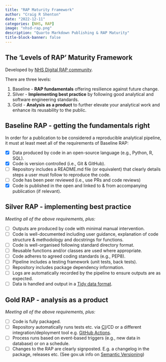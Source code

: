 ```yaml
---
title: "RAP Maturity Framework"
author: "Craig R Shenton"
date: "2022-12-11"
categories: [NHS, RAP]
image: "nhsd-rap.png"
description: "Quarto Markdown Publishing & RAP Maturity"
title-block-banner: false
---
```


## The 'Levels of RAP' Maturity Framework

Developed by [NHS Digital RAP community](https://nhsdigital.github.io/rap-community-of-practice/introduction_to_RAP/levels_of_RAP/).

There are three levels:

1. Baseline - **RAP fundamentals** offering resilience against future change.
2. Silver - **Implementing best practice** by following good analytical and software engineering standards.
3. Gold - **Analysis as a product** to further elevate your analytical work and enhance its reusability to the public.

## Baseline RAP - getting the fundamentals right

In order for a publication to be considered a reproducible analytical pipeline, it must at least meet all of the requirements of Baseline RAP:

- [x] Data produced by code in an open-source language (e.g., Python, R, SQL).
- [x] Code is version controlled (i.e., Git & GitHub).
- [ ] Repository includes a README.md file (or equivalent) that clearly details steps a user must follow to reproduce the code.
- [ ] Code has been peer reviewed (i.e., use PRs and code reviews)
- [x] Code is published in the open and linked to & from accompanying publication (if relevant).

## Silver RAP - implementing best practice

_Meeting all of the above requirements, plus:_

- [ ] Outputs are produced by code with minimal manual intervention.
- [ ] Code is well-documented including user guidance, explanation of code structure & methodology and docstrings for functions.
- [ ] Code is well-organised following standard directory format.
- [ ] Reusable functions and/or classes are used where appropriate.
- [ ] Code adheres to agreed coding standards (e.g., PEP8).
- [ ] Pipeline includes a testing framework (unit tests, back tests).
- [ ] Repository includes package dependency information.
- [ ] Logs are automatically recorded by the pipeline to ensure outputs are as expected.
- [ ] Data is handled and output in a [Tidy data format](https://medium.com/@kimrodrikwa/untidy-data-a90b6e3ebe4c).

## Gold RAP - analysis as a product

_Meeting all of the above requirements, plus:_

- [ ] Code is fully packaged.
- [ ] Repository automatically runs tests etc. via [CI](https://github.com/skills/continuous-integration)/CD or a different integration/deployment tool e.g. [GitHub Actions](https://docs.github.com/en/actions).
- [ ] Process runs based on event-based triggers (e.g., new data in database) or on a schedule.
- [ ] Changes to the RAP are clearly signposted. E.g. a changelog in the package, releases etc. (See gov.uk info on [Semantic Versioning](https://github.com/alphagov/govuk-frontend/blob/main/docs/contributing/versioning.md))

